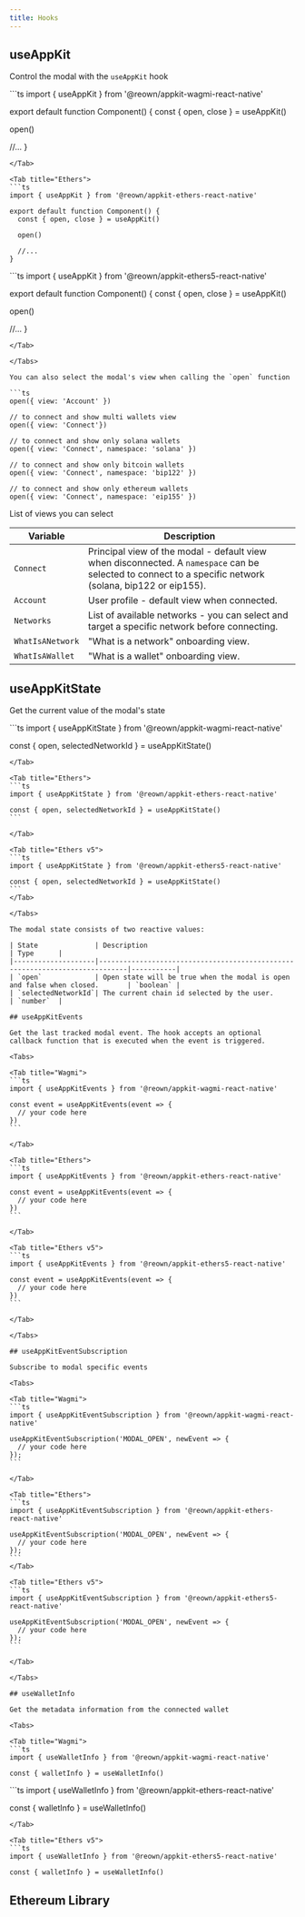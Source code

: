 ```yaml
---
title: Hooks
---
```



## useAppKit

Control the modal with the `useAppKit` hook

<Tabs>

<Tab title="Wagmi">
```ts
import { useAppKit } from '@reown/appkit-wagmi-react-native'

export default function Component() {
  const { open, close } = useAppKit()

open()

//...
}

````
</Tab>

<Tab title="Ethers">
```ts
import { useAppKit } from '@reown/appkit-ethers-react-native'

export default function Component() {
  const { open, close } = useAppKit()

  open()

  //...
}
````

</Tab>

<Tab title="Ethers v5">
```ts
import { useAppKit } from '@reown/appkit-ethers5-react-native'

export default function Component() {
  const { open, close } = useAppKit()

open()

//...
}

````
</Tab>

</Tabs>

You can also select the modal's view when calling the `open` function

```ts
open({ view: 'Account' })

// to connect and show multi wallets view
open({ view: 'Connect'})

// to connect and show only solana wallets
open({ view: 'Connect', namespace: 'solana' })

// to connect and show only bitcoin wallets
open({ view: 'Connect', namespace: 'bip122' })

// to connect and show only ethereum wallets
open({ view: 'Connect', namespace: 'eip155' })
````

List of views you can select

| Variable         | Description                                                                                                                                              |
| ---------------- | -------------------------------------------------------------------------------------------------------------------------------------------------------- |
| `Connect`        | Principal view of the modal - default view when disconnected. A `namespace` can be selected to connect to a specific network (solana, bip122 or eip155). |
| `Account`        | User profile - default view when connected.                                                                                                              |
| `Networks`       | List of available networks - you can select and target a specific network before connecting.                                                             |
| `WhatIsANetwork` | "What is a network" onboarding view.                                                                                                                     |
| `WhatIsAWallet`  | "What is a wallet" onboarding view.                                                                                                                      |

## useAppKitState

Get the current value of the modal's state

<Tabs>

<Tab title="Wagmi">
```ts
import { useAppKitState } from '@reown/appkit-wagmi-react-native'

const { open, selectedNetworkId } = useAppKitState()

````
</Tab>

<Tab title="Ethers">
```ts
import { useAppKitState } from '@reown/appkit-ethers-react-native'

const { open, selectedNetworkId } = useAppKitState()
```

</Tab>

<Tab title="Ethers v5">
```ts
import { useAppKitState } from '@reown/appkit-ethers5-react-native'

const { open, selectedNetworkId } = useAppKitState()
```
</Tab>

</Tabs>

The modal state consists of two reactive values:

| State              | Description                                                                 | Type      |
|--------------------|-----------------------------------------------------------------------------|-----------|
| `open`             | Open state will be true when the modal is open and false when closed.       | `boolean` |
| `selectedNetworkId`| The current chain id selected by the user.                                 | `number`  |

## useAppKitEvents

Get the last tracked modal event. The hook accepts an optional callback function that is executed when the event is triggered.

<Tabs>

<Tab title="Wagmi">
```ts
import { useAppKitEvents } from '@reown/appkit-wagmi-react-native'

const event = useAppKitEvents(event => {
  // your code here
})
```

</Tab>

<Tab title="Ethers">
```ts
import { useAppKitEvents } from '@reown/appkit-ethers-react-native'

const event = useAppKitEvents(event => {
  // your code here
})
```

</Tab>

<Tab title="Ethers v5">
```ts
import { useAppKitEvents } from '@reown/appkit-ethers5-react-native'

const event = useAppKitEvents(event => {
  // your code here
})
```

</Tab>

</Tabs>

## useAppKitEventSubscription

Subscribe to modal specific events

<Tabs>

<Tab title="Wagmi">
```ts
import { useAppKitEventSubscription } from '@reown/appkit-wagmi-react-native'

useAppKitEventSubscription('MODAL_OPEN', newEvent => {
  // your code here
});
```

</Tab>

<Tab title="Ethers">
```ts
import { useAppKitEventSubscription } from '@reown/appkit-ethers-react-native'

useAppKitEventSubscription('MODAL_OPEN', newEvent => {
  // your code here
});
```
</Tab>

<Tab title="Ethers v5">
```ts
import { useAppKitEventSubscription } from '@reown/appkit-ethers5-react-native'

useAppKitEventSubscription('MODAL_OPEN', newEvent => {
  // your code here
});
```

</Tab>

</Tabs>

## useWalletInfo

Get the metadata information from the connected wallet

<Tabs>

<Tab title="Wagmi">
```ts
import { useWalletInfo } from '@reown/appkit-wagmi-react-native'

const { walletInfo } = useWalletInfo()
````

</Tab>

<Tab title="Ethers">
```ts
import { useWalletInfo } from '@reown/appkit-ethers-react-native'

const { walletInfo } = useWalletInfo()

````
</Tab>

<Tab title="Ethers v5">
```ts
import { useWalletInfo } from '@reown/appkit-ethers5-react-native'

const { walletInfo } = useWalletInfo()
````

</Tab>

</Tabs>

## Ethereum Library

<Tabs>

<Tab title="Wagmi">
  <WagmiHooks />
</Tab>

<Tab title="Ethers">
  <EthersHooks />
</Tab>

<Tab title="Ethers v5">
  <Ethers5Hooks />
</Tab>

</Tabs>
